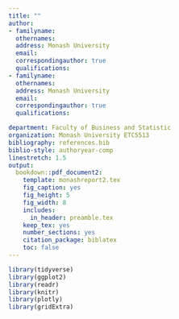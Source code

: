 ```yaml
---
title: ""
author:
- familyname: 
  othernames: 
  address: Monash University
  email: 
  correspondingauthor: true
  qualifications:  
- familyname: 
  othernames: 
  address: Monash University
  email: 
  correspondingauthor: true
  qualifications: 

department: Faculty of Business and Statistic
organization: Monash University ETC5513 
bibliography: references.bib
biblio-style: authoryear-comp
linestretch: 1.5
output:
  bookdown::pdf_document2:
    template: monashreport2.tex
    fig_caption: yes
    fig_height: 5
    fig_width: 8
    includes:
      in_header: preamble.tex
    keep_tex: yes
    number_sections: yes
    citation_package: biblatex
    toc: false
---
```

```r
library(tidyverse)
library(ggplot2)
library(readr)
library(knitr)
library(plotly)
library(gridExtra)
```




